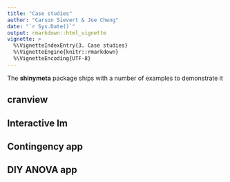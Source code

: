 ```yaml
---
title: "Case studies"
author: "Carson Sievert & Joe Cheng"
date: "`r Sys.Date()`"
output: rmarkdown::html_vignette
vignette: >
  %\VignetteIndexEntry{3. Case studies}
  %\VignetteEngine{knitr::rmarkdown}
  %\VignetteEncoding{UTF-8}
---
```


The **shinymeta** package ships with a number of examples to demonstrate it

## cranview

## Interactive lm


## Contingency app



## DIY ANOVA app


